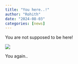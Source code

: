 ```yaml
---
title: "You here..!"
author: "Rohith"
date: "2024-08-03"
categories: [news]
---
```


You are not supposed to be here!

![](thumbnail.jpg)

You again..